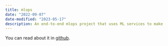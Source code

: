 ```yaml
---
title: mlops
date: "2022-09-07"
date-modified: "2023-05-17"
description: An end-to-end mlops project that uses ML services to make ML model pipeline.
---
```


You can read about it in [github](https://github.com/dr563105/mlops-project-grocery-sales).